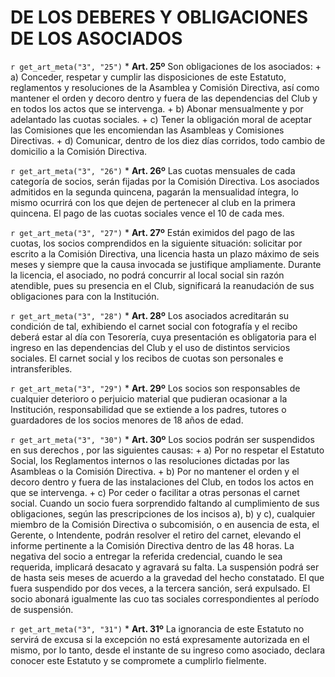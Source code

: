 # DE LOS DEBERES Y OBLIGACIONES DE LOS ASOCIADOS {#cap3}

`r get_art_meta("3", "25")`
* **Art. 25º**
Son obligaciones de los asociados:
     + a) Conceder, respetar y cumplir las disposiciones de este Estatuto, reglamentos y resoluciones de la Asamblea y Comisión Directiva, así como mantener el orden y decoro dentro y fuera de las dependencias del Club y en todos los actos que se intervenga.
     + b) Abonar mensualmente y por adelantado las cuotas sociales.
     + c) Tener la obligación moral de aceptar las Comisiones que les encomiendan las Asambleas y Comisiones Directivas.
     + d) Comunicar, dentro de los diez días corridos, todo cambio de domicilio a la Comisión Directiva.

`r get_art_meta("3", "26")`
* **Art. 26º**
Las cuotas mensuales de cada categoría de socios, serán fijadas por la Comisión Directiva. Los asociados admitidos en la segunda quincena, pagarán la mensualidad íntegra, lo mismo ocurrirá con los que dejen de pertenecer al club en la primera quincena. El pago de las cuotas sociales vence el 10 de cada mes.

`r get_art_meta("3", "27")`
* **Art. 27º**
Están eximidos del pago de las cuotas, los socios comprendidos en la siguiente situación: solicitar por escrito a la Comisión Directiva, una licencia hasta un plazo máximo de seis meses y siempre que la causa invocada se justifique ampliamente. Durante la licencia, el asociado, no podrá concurrir al local social sin razón atendible, pues su presencia en el Club, significará la reanudación de sus obligaciones para con la Institución.

`r get_art_meta("3", "28")`
* **Art. 28º**
Los asociados acreditarán su condición de tal, exhibiendo el carnet social con fotografía y el recibo deberá estar al día con Tesorería, cuya presentación es obligatoria para el ingreso en las dependencias del Club y el uso de distintos servicios sociales. El carnet social y los recibos de cuotas son personales e intransferibles.

`r get_art_meta("3", "29")`
* **Art. 29º**
Los socios son responsables de cualquier deterioro o perjuicio material que pudieran ocasionar a la Institución, responsabilidad que se extiende a los padres, tutores o guardadores de los socios menores de 18 años de edad.

`r get_art_meta("3", "30")`
* **Art. 30º**
Los socios podrán ser suspendidos en sus derechos , por las siguientes causas:
     + a) Por no respetar el Estatuto Social, los Reglamentos internos o las resoluciones dictadas por las Asambleas o la Comisión Directiva.
     + b) Por no mantener el orden y el decoro dentro y fuera de las instalaciones del Club, en todos los actos en que se intervenga.
     + c) Por ceder o facilitar a otras personas el carnet social. Cuando un socio fuera sorprendido faltando al cumplimiento de sus obligaciones, según las prescripciones de los incisos a), b) y c), cualquier miembro de la Comisión Directiva o subcomisión, o en ausencia de esta, el Gerente, o Intendente, podrán resolver el retiro del carnet, elevando el informe pertinente a la Comisión Directiva dentro de las 48 horas. La negativa del socio a entregar la referida credencial, cuando le sea requerida, implicará desacato y agravará su falta. La suspensión podrá ser de hasta seis meses de acuerdo a la gravedad del hecho constatado. El que fuera suspendido por dos veces, a la tercera sanción, será expulsado. El socio abonará igualmente las cuo tas sociales correspondientes al período de suspensión.

`r get_art_meta("3", "31")`
* **Art. 31º**
La ignorancia de este Estatuto no servirá de excusa si la excepción no está expresamente autorizada en el mismo, por lo tanto, desde el instante de su ingreso como asociado, declara conocer este Estatuto y se compromete a cumplirlo fielmente.
